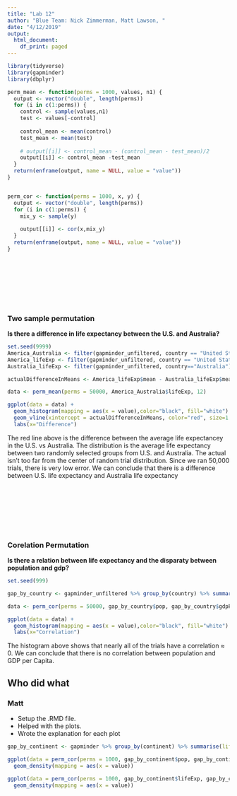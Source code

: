 ```yaml
---
title: "Lab 12"
author: "Blue Team: Nick Zimmerman, Matt Lawson, "
date: "4/12/2019"
output:
  html_document:
    df_print: paged
---
```




```r
library(tidyverse)
library(gapminder)
library(dbplyr)
```



```r
perm_mean <- function(perms = 1000, values, n1) {
  output <- vector("double", length(perms))
  for (i in c(1:perms)) {
    control <- sample(values,n1)
    test <- values[-control]
    
    control_mean <- mean(control)
    test_mean <- mean(test)
    
    # output[[i]] <- control_mean - (control_mean - test_mean)/2 
    output[[i]] <- control_mean -test_mean
  }
  return(enframe(output, name = NULL, value = "value"))
}


perm_cor <- function(perms = 1000, x, y) {
  output <- vector("double", length(perms))
  for (i in c(1:perms)) {
    mix_y <- sample(y)
    
    output[[i]] <- cor(x,mix_y)
  }
  return(enframe(output, name = NULL, value = "value"))
}
```

<br></br>
<br></br>
<br></br>

### Two sample permutation

__Is there a difference in life expectancy between the U.S. and Australia?__

```r
set.seed(9999)
America_Australia <- filter(gapminder_unfiltered, country == "United States" | country == "Australia")
America_lifeExp <- filter(gapminder_unfiltered, country == "United States") %>% summarise(mean = mean(lifeExp))
Australia_lifeExp <- filter(gapminder_unfiltered, country=="Australia") %>% summarise(mean=mean(lifeExp))

actualDifferenceInMeans <- America_lifeExp$mean - Australia_lifeExp$mean

data <- perm_mean(perms = 50000, America_Australia$lifeExp, 12)

ggplot(data = data) +
  geom_histogram(mapping = aes(x = value),color="black", fill="white") +
  geom_vline(xintercept = actualDifferenceInMeans, color="red", size=1.25) + 
  labs(x="Difference")


```

The red line above is the difference between the average life expectancey in the U.S. vs Australia. The distribution is the average life expectancy between two randomly selected groups from U.S. and Australia. The actual isn't too far from the center of random trial distribution. Since we ran 50,000 trials, there is very low error. We can conclude that there is a difference between U.S. life expectancy and Australia life expectancy

<br></br>
<br></br>
<br></br>

### Corelation Permutation

__Is there a relation between life expectancy and the disparaty between population and gdp?__

```r
set.seed(999)

gap_by_country <- gapminder_unfiltered %>% group_by(country) %>% summarise(lifeExp = mean(lifeExp), pop = mean(pop), gdpPercap = mean(gdpPercap))

data <- perm_cor(perms = 50000, gap_by_country$pop, gap_by_country$gdpPercap)

ggplot(data = data) +
  geom_histogram(mapping = aes(x = value),color="black", fill="white") + 
  labs(x="Correlation")

```

The histogram above shows that nearly all of the trials have a correlation $\approx$ 0. We can conclude that there is no correlation between population and GDP per Capita.



## Who did what

### Matt
  - Setup the .RMD file.
  - Helped with the plots.
  - Wrote the explanation for each plot


```r

gap_by_continent <- gapminder %>% group_by(continent) %>% summarise(lifeExp = mean(lifeExp), pop = mean(pop), gdpPercap = mean(gdpPercap))

ggplot(data = perm_cor(perms = 1000, gap_by_continent$pop, gap_by_continent$gdpPercap))+
  geom_density(mapping = aes(x = value))

ggplot(data = perm_cor(perms = 1000, gap_by_continent$lifeExp, gap_by_continent$gdpPercap))+
  geom_density(mapping = aes(x = value))

```

